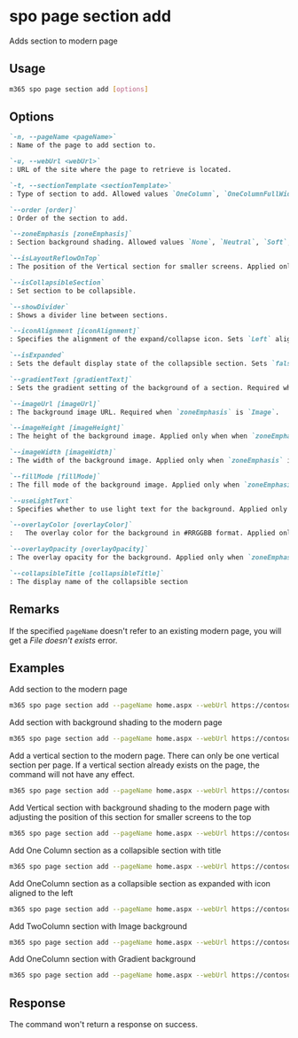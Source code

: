 
# spo page section add

Adds section to modern page

## Usage

```sh
m365 spo page section add [options]
```

## Options

```md definition-list
`-n, --pageName <pageName>`
: Name of the page to add section to.

`-u, --webUrl <webUrl>`
: URL of the site where the page to retrieve is located.

`-t, --sectionTemplate <sectionTemplate>`
: Type of section to add. Allowed values `OneColumn`, `OneColumnFullWidth`, `TwoColumn`, `ThreeColumn`, `TwoColumnLeft`, `TwoColumnRight`, `Vertical`.

`--order [order]`
: Order of the section to add.

`--zoneEmphasis [zoneEmphasis]`
: Section background shading. Allowed values `None`, `Neutral`, `Soft`, `Strong`, `Image`,`Gradient`

`--isLayoutReflowOnTop`
: The position of the Vertical section for smaller screens. Applied only for `Vertical` section.

`--isCollapsibleSection`
: Set section to be collapsible.

`--showDivider`
: Shows a divider line between sections.

`--iconAlignment [iconAlignment]`
: Specifies the alignment of the expand/collapse icon. Sets `Left` alignment if not specified.

`--isExpanded`
: Sets the default display state of the collapsible section. Sets `false` if not specified.

`--gradientText [gradientText]`
: Sets the gradient setting of the background of a section. Required when `zoneEmphasis` is `Gradient`.

`--imageUrl [imageUrl]`
: The background image URL. Required when `zoneEmphasis` is `Image`.

`--imageHeight [imageHeight]`
: The height of the background image. Applied only when when `zoneEmphasis` is `Image`. Sets `955` value if not specified.

`--imageWidth [imageWidth]`
: The width of the background image. Applied only when `zoneEmphasis` is `Image`. Sets `555` value if not specified.

`--fillMode [fillMode]`
: The fill mode of the background image. Applied only when `zoneEmphasis` is `Image`. Possible values are `ScaleToFill`, `ScaleToFit`, `Tile`, `OriginalSize`. Sets `ScaleToFill` value if not specified.

`--useLightText`
: Specifies whether to use light text for the background. Applied only when `zoneEmphasis` is `Image`.

`--overlayColor [overlayColor]`
:	The overlay color for the background in #RRGGBB format. Applied only when `zoneEmphasis` is `Image` or `Gradient`. Sets `#ffffff` value if not specified.

`--overlayOpacity [overlayOpacity]`	
: The overlay opacity for the background. Applied only when `zoneEmphasis` is `Image` or `Gradient`. Sets `60` value if not specified.

`--collapsibleTitle [collapsibleTitle]`	
: The display name of the collapsible section
```

<Global />

## Remarks

If the specified `pageName` doesn't refer to an existing modern page, you will get a _File doesn't exists_ error.

## Examples

Add section to the modern page

```sh
m365 spo page section add --pageName home.aspx --webUrl https://contoso.sharepoint.com/sites/newsletter --sectionTemplate OneColumn --order 1
```

Add section with background shading to the modern page

```sh
m365 spo page section add --pageName home.aspx --webUrl https://contoso.sharepoint.com/sites/newsletter --sectionTemplate OneColumn --zoneEmphasis Strong 
```

Add a vertical section to the modern page. There can only be one vertical section per page. If a vertical section already exists on the page, the command will not have any effect.

```sh
m365 spo page section add --pageName home.aspx --webUrl https://contoso.sharepoint.com/sites/newsletter --sectionTemplate Vertical
```

Add Vertical section with background shading to the modern page with adjusting the position of this section for smaller screens to the top

```sh
m365 spo page section add --pageName home.aspx --webUrl https://contoso.sharepoint.com/sites/newsletter --sectionTemplate Vertical --zoneEmphasis Neutral --isLayoutReflowOnTop
```

Add One Column section as a collapsible section with title

```sh
m365 spo page section add --pageName home.aspx --webUrl https://contoso.sharepoint.com/sites/newsletter --sectionTemplate OneColumn --isCollapsibleSection --collapsibleTitle "Collapsible Section Title"
```

Add OneColumn section as a collapsible section as expanded with icon aligned to the left

```sh
m365 spo page section add --pageName home.aspx --webUrl https://contoso.sharepoint.com/sites/newsletter --sectionTemplate OneColumn --isCollapsibleSection --isExpanded --iconAlignment Left
```

Add TwoColumn section with Image background

```sh
m365 spo page section add --pageName home.aspx --webUrl https://contoso.sharepoint.com/sites/newsletter --sectionTemplate TwoColumn --imageUrl "https://contoso.com/image.jpg" --zoneEmphasis Image --fillMode Tile
```

Add OneColumn section with Gradient background

```sh
m365 spo page section add --pageName home.aspx --webUrl https://contoso.sharepoint.com/sites/newsletter --sectionTemplate TwoColumn --zoneEmphasis Gradient --gradientText "linear-gradient(72.44deg, #E6FBFE 0%, #EDDDFB 100%)"
```


## Response

The command won't return a response on success.
